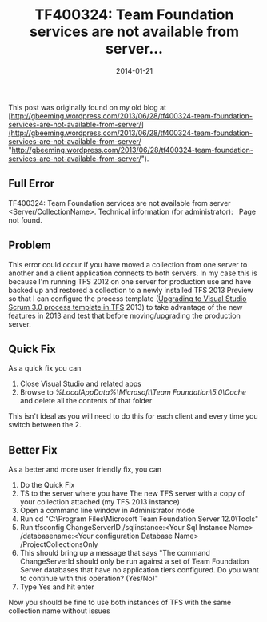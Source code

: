 ﻿---
title: 'TF400324: Team Foundation services are not available from server...'
date: 2014-01-21
tags: ['VSTS / TFS', 'TFS', 'TFS Error Codes', 'Old Blog Posts']
draft: false
summary: 'This post was originally found on my old blog at http://gbeeming.wordpress.com/2013/06/28/tf400324-team-foundation-services-are-not-available-from-server/.'
---


This post was originally found on my old blog at [http://gbeeming.wordpress.com/2013/06/28/tf400324-team-foundation-services-are-not-available-from-server/](http://gbeeming.wordpress.com/2013/06/28/tf400324-team-foundation-services-are-not-available-from-server/ "http://gbeeming.wordpress.com/2013/06/28/tf400324-team-foundation-services-are-not-available-from-server/").
 
## Full Error
 
TF400324: Team Foundation services are not available from server &lt;Server/CollectionName&gt;. Technical information (for administrator):   Page not found.
 
## Problem
 
This error could occur if you have moved a collection from one server to another and a client application connects to both servers. In my case this is because I'm running TFS 2012 on one server for production use and have backed up and restored a collection to a newly installed TFS 2013 Preview so that I can configure the process template ([Upgrading to Visual Studio Scrum 3.0 process template in TFS](http://nakedalm.com/upgrading-to-visual-studio-scrum-3-0-process-template-in-tfs-2013/) 2013) to take advantage of the new features in 2013 and test that before moving/upgrading the production server.
 
## Quick Fix
 
As a quick fix you can 

1. Close Visual Studio and related apps
2. Browse to *%LocalAppData%\Microsoft\Team Foundation\5.0\Cache* and delete all the contents of that folder

This isn't ideal as you will need to do this for each client and every time you switch between the 2. 

## Better Fix
 
As a better and more user friendly fix, you can

1. Do the Quick Fix
2. TS to the server where you have The new TFS server with a copy of your collection attached (my TFS 2013 instance)
3. Open a command line window in Administrator mode
4. Run cd "C:\Program Files\Microsoft Team Foundation Server 12.0\Tools"
5. Run tfsconfig ChangeServerID /sqlinstance:&lt;Your Sql Instance Name&gt; /databasename:&lt;Your configuration Database Name&gt; /ProjectCollectionsOnly
6. This should bring up a message that says "The command ChangeServerId should only be run against a set of Team Foundation Server databases that have no application tiers configured. Do you want to continue with this operation? (Yes/No)"
7. Type Yes and hit enter

Now you should be fine to use both instances of TFS with the same collection name without issues

